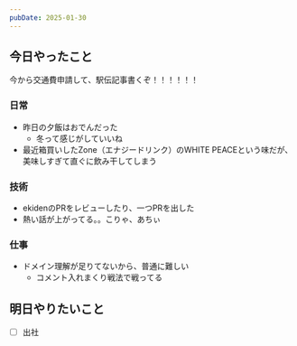 ```yaml
---
pubDate: 2025-01-30
---
```



## 今日やったこと

今から交通費申請して、駅伝記事書くぞ！！！！！！

### 日常

- 昨日の夕飯はおでんだった
	- 冬って感じがしていいね
- 最近箱買いしたZone（エナジードリンク）のWHITE PEACEという味だが、美味しすぎて直ぐに飲み干してしまう

### 技術

- ekidenのPRをレビューしたり、一つPRを出した
- 熱い話が上がってる。。こりゃ、あちぃ

### 仕事

- ドメイン理解が足りてないから、普通に難しい
	- コメント入れまくり戦法で戦ってる

## 明日やりたいこと

- [ ] 出社
